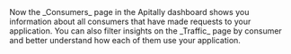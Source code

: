 <Check>
  Now the _Consumers_ page in the Apitally dashboard shows you information about all consumers
  that have made requests to your application. You can also filter insights on
  the _Traffic_ page by consumer and better understand how each of them use your
  application.
</Check>
